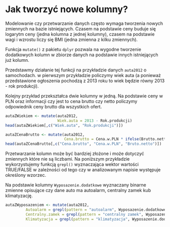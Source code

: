 # Jak tworzyć nowe kolumny?

Modelowanie czy przetwarzanie danych często wymaga tworzenia nowych zmiennych na bazie istniejących. 
Czasem na podstawie ceny buduje się logarytm ceny (jedna kolumna z jednej kolumny), czasem na podstawie wagi i wzrostu liczy się BMI (jedna zmienna z kilku zmiennych).

Funkcja `mutate()` z pakietu `dplyr` pozwala na wygodne tworzenie dodatkowych kolumn w zbiorze danych na podstawie innych istniejących już kolumn.


Przedstawmy działanie tej funkcji na przykładzie danych `auta2012` o samochodach. w pierwszym przykładzie policzymy wiek auta (a ponieważ przedstawione ogłoszenia pochodzą z 2013 roku to wiek będzie równy 2013 - rok produkcji). 

Kolejny przykład przekształca dwie kolumny w jedną. Na podstawie ceny w PLN oraz informacji czy jest to cena brutto czy netto policzymy odpowiednik ceny brutto dla wszystkich ofert.

```r
autaZWiekiem <- mutate(auta2012,
                       Wiek.auta = 2013 - Rok.produkcji)
head(autaZWiekiem[,c("Wiek.auta", "Rok.produkcji")])

autaZCenaBrutto <- mutate(auta2012, 
                          Cena.brutto = Cena.w.PLN * ifelse(Brutto.netto == "brutto", 1, 1.23))
head(autaZCenaBrutto[,c("Cena.brutto", "Cena.w.PLN", "Bruto.netto")])
```

Przetwarzanie kolumn może być bardziej złożone i może dotyczyć zmiennych które nie są liczbami. 
Na poniższym przykładzie wykorzystujemy funkcją `grepl()` wyznaczająca wektor wartości TRUE/FALSE w zależności od tego czy w analizowanym napisie występuje określony wzorzec. 

Na podstawie kolumny `Wyposazenie.dodatkowe` wyznaczany binarne zmienne opisujące czy dane auto ma autoalarm, centralny zamek kub klimatyzację.

```r
autaZWyposazeniem <- mutate(auta2012,
         Autoalarm = grepl(pattern = "autoalarm", Wyposazenie.dodatkowe),
         Centralny.zamek = grepl(pattern = "centralny zamek", Wyposazenie.dodatkowe),
         Klimatyzacja = grepl(pattern = "klimatyzacja", Wyposazenie.dodatkowe))
```

